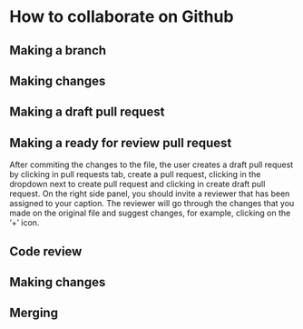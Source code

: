 # How to collaborate on Github

## Making a branch

## Making changes

## Making a draft pull request

## Making a ready for review pull request

After commiting the changes to the file, the user creates a draft pull request by clicking in pull requests tab, create a pull request, clicking in the dropdown next to create pull request and clicking in create draft pull request. On the right side panel, you should invite a reviewer that has been assigned to your caption. The reviewer will go through the changes that you made on the original file and suggest changes, for example, clicking on the '+' icon. 

## Code review

## Making changes

## Merging

